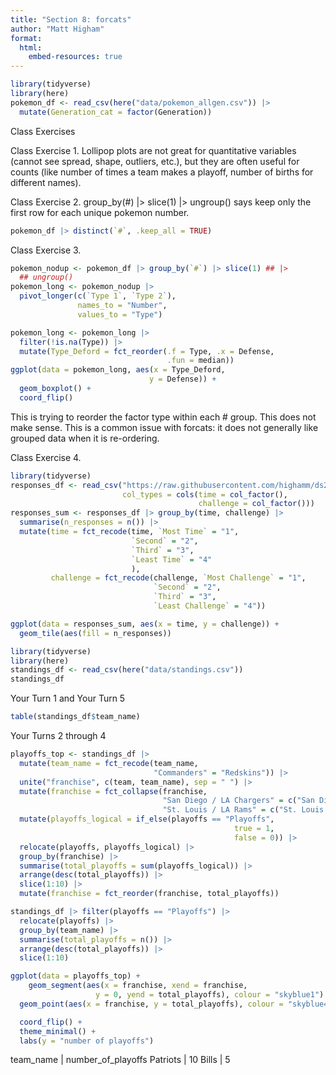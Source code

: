 ```yaml
---
title: "Section 8: forcats"
author: "Matt Higham"
format: 
  html:
    embed-resources: true
---
```



```r
library(tidyverse)
library(here)
pokemon_df <- read_csv(here("data/pokemon_allgen.csv")) |>
  mutate(Generation_cat = factor(Generation))
```

Class Exercises

Class Exercise 1. Lollipop plots are not great for quantitative variables (cannot see spread, shape, outliers, etc.), but they are often useful for counts (like number of times a team makes a playoff, number of births for different names).

Class Exercise 2. group_by(#) |> slice(1) |> ungroup() says keep only the first row for each unique pokemon number.

```r
pokemon_df |> distinct(`#`, .keep_all = TRUE)
```

Class Exercise 3.

```r
pokemon_nodup <- pokemon_df |> group_by(`#`) |> slice(1) ## |>
  ## ungroup()
pokemon_long <- pokemon_nodup |>
  pivot_longer(c(`Type 1`, `Type 2`),
               names_to = "Number",
               values_to = "Type")

pokemon_long <- pokemon_long |>
  filter(!is.na(Type)) |>
  mutate(Type_Deford = fct_reorder(.f = Type, .x = Defense,
                                   .fun = median))
ggplot(data = pokemon_long, aes(x = Type_Deford,
                               y = Defense)) +
  geom_boxplot() + 
  coord_flip()
```

This is trying to reorder the factor type within each # group. This does not make sense. This is a common issue with forcats: it does not generally like grouped data when it is re-ordering.

Class Exercise 4.

```r
library(tidyverse)
responses_df <- read_csv("https://raw.githubusercontent.com/highamm/ds234_quarto/main/data_online/heatmap.csv",
                         col_types = cols(time = col_factor(),
                                          challenge = col_factor()))
responses_sum <- responses_df |> group_by(time, challenge) |>
  summarise(n_responses = n()) |>
  mutate(time = fct_recode(time, `Most Time` = "1",
                           `Second` = "2",
                           `Third` = "3",
                           `Least Time` = "4"
                           ),
         challenge = fct_recode(challenge, `Most Challenge` = "1",
                                `Second` = "2",
                                `Third` = "3",
                                `Least Challenge` = "4"))

ggplot(data = responses_sum, aes(x = time, y = challenge)) +
  geom_tile(aes(fill = n_responses))

```

```r
library(tidyverse)
library(here)
standings_df <- read_csv(here("data/standings.csv"))
standings_df
```

Your Turn 1 and Your Turn 5

```r
table(standings_df$team_name)
```

Your Turns 2 through 4

```r
playoffs_top <- standings_df |> 
  mutate(team_name = fct_recode(team_name,
                                "Commanders" = "Redskins")) |>
  unite("franchise", c(team, team_name), sep = " ") |>
  mutate(franchise = fct_collapse(franchise,
                                  "San Diego / LA Chargers" = c("San Diego Chargers", "Los Angeles Chargers"),
                                  "St. Louis / LA Rams" = c("St. Louis Rams", "Los Angeles Rams"))) |>
  mutate(playoffs_logical = if_else(playoffs == "Playoffs",
                                                  true = 1,
                                                  false = 0)) |>
  relocate(playoffs, playoffs_logical) |>
  group_by(franchise) |>
  summarise(total_playoffs = sum(playoffs_logical)) |>
  arrange(desc(total_playoffs)) |>
  slice(1:10) |>
  mutate(franchise = fct_reorder(franchise, total_playoffs))

standings_df |> filter(playoffs == "Playoffs") |>
  relocate(playoffs) |>
  group_by(team_name) |>
  summarise(total_playoffs = n()) |>
  arrange(desc(total_playoffs)) |>
  slice(1:10)

ggplot(data = playoffs_top) +
    geom_segment(aes(x = franchise, xend = franchise,
                   y = 0, yend = total_playoffs), colour = "skyblue1") +
  geom_point(aes(x = franchise, y = total_playoffs), colour = "skyblue4") +

  coord_flip() +
  theme_minimal() +
  labs(y = "number of playoffs")
```

team_name | number_of_playoffs
Patriots | 10
Bills | 5

